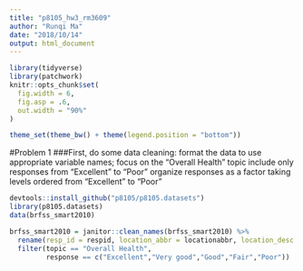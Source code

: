 ```yaml
---
title: "p8105_hw3_rm3609"
author: "Runqi Ma"
date: "2018/10/14"
output: html_document
---
```



```r
library(tidyverse)
library(patchwork)
knitr::opts_chunk$set(
  fig.width = 6,
  fig.asp = .6,
  out.width = "90%"
)

theme_set(theme_bw() + theme(legend.position = "bottom"))
```

#Problem 1 
###First, do some data cleaning:
format the data to use appropriate variable names;
focus on the “Overall Health” topic
include only responses from “Excellent” to “Poor”
organize responses as a factor taking levels ordered from “Excellent” to “Poor”

```r
devtools::install_github("p8105/p8105.datasets")
library(p8105.datasets)
data(brfss_smart2010)

brfss_smart2010 = janitor::clean_names(brfss_smart2010) %>% 
  rename(resp_id = respid, location_abbr = locationabbr, location_desc = locationdesc) %>% 
  filter(topic == "Overall Health", 
         response == c("Excellent","Very good","Good","Fair","Poor"))
  

```


